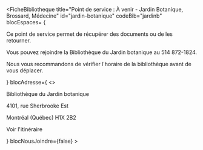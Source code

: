 
<FicheBibliotheque
  title="Point de service : À venir - Jardin Botanique, Brossard, Médecine"
  id="jardin-botanique"
  codeBib="jardinb"
  blocEspaces= {
      <Alert>
  <p>Ce point de service permet de récupérer des documents ou de les retourner.</p>
  <p>Vous pouvez rejoindre la Bibliothèque du Jardin botanique au 514 872-1824.</p>
  <p>Nous vous recommandons de vérifier <Link to="https://espacepourlavie.ca/bibliotheque-du-jardin-botanique">l'horaire de la bibliothèque</Link> avant de vous déplacer.</p>
  </Alert>
  }
  blocAdresse={
    <>
      <p>Bibliothèque du Jardin botanique</p>
      <p>4101, rue Sherbrooke Est</p>
      <p>Montréal (Québec) H1X 2B2</p>
      <p style={{marginTop:"1em"}}><Link to="https://www.google.com/maps/place/Espace+pour+la+Vie/@45.557078,-73.556274,3044m/data=!3m1!1e3!4m6!3m5!1s0x4cc91c092fa84805:0xe8af01db20d5846a!8m2!3d45.5568981!4d-73.5564454!16s%2Fm%2F0zmx8kx?hl=fr&entry=ttu&g_ep=EgoyMDI1MDQyMC4wIKXMDSoASAFQAw%3D%3D" Icon={ArrowSquareOutIcon}>Voir l'itinéraire</Link></p>
    </>
  }
  blocNousJoindre={false}
>

</FicheBibliotheque>